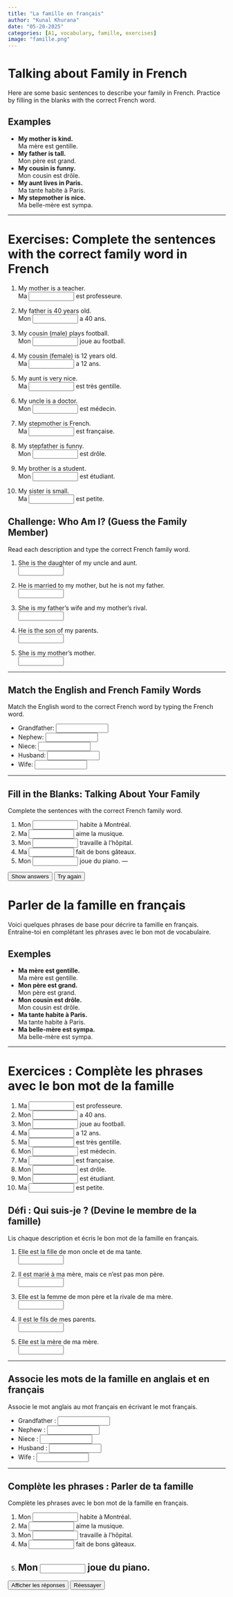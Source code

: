 ```yaml
---
title: "La famille en français"
author: "Kunal Khurana"
date: "05-20-2025"
categories: [A1, vocabulary, famille, exercises]
image: "famille.png"
---
```


::: {.content-visible when-profile="english"}

# Talking about Family in French

Here are some basic sentences to describe your family in French. Practice by filling in the blanks with the correct French word.

## Examples

-   **My mother is kind.**  
    Ma mère est gentille.
-   **My father is tall.**  
    Mon père est grand.
-   **My cousin is funny.**  
    Mon cousin est drôle.
-   **My aunt lives in Paris.**  
    Ma tante habite à Paris.
-   **My stepmother is nice.**  
    Ma belle-mère est sympa.

------------------------------------------------------------------------

# Exercises: Complete the sentences with the correct family word in French

1.  My mother is a teacher.  
    Ma <input type="text" placeholder="" size="10" oninput="checkAnswer(this, 'mère')"> <span></span> est professeure.

2.  My father is 40 years old.  
    Mon <input type="text" placeholder="" size="10" oninput="checkAnswer(this, 'père')"> <span></span> a 40 ans.

3.  My cousin (male) plays football.  
    Mon <input type="text" placeholder="" size="10" oninput="checkAnswer(this, 'cousin')"> <span></span> joue au football.

4.  My cousin (female) is 12 years old.  
    Ma <input type="text" placeholder="" size="10" oninput="checkAnswer(this, 'cousine')"> <span></span> a 12 ans.

5.  My aunt is very nice.  
    Ma <input type="text" placeholder="" size="10" oninput="checkAnswer(this, 'tante')"> <span></span> est très gentille.

6.  My uncle is a doctor.  
    Mon <input type="text" placeholder="" size="10" oninput="checkAnswer(this, 'oncle')"> <span></span> est médecin.

7.  My stepmother is French.  
    Ma <input type="text" placeholder="" size="10" oninput="checkAnswer(this, 'belle-mère')"> <span></span> est française.

8.  My stepfather is funny.  
    Mon <input type="text" placeholder="" size="10" oninput="checkAnswer(this, 'beau-père')"> <span></span> est drôle.

9.  My brother is a student.  
    Mon <input type="text" placeholder="" size="10" oninput="checkAnswer(this, 'frère')"> <span></span> est étudiant.

10.  My sister is small.  
    Ma <input type="text" placeholder="" size="10" oninput="checkAnswer(this, 'sœur')"> <span></span> est petite.

## Challenge: Who Am I? (Guess the Family Member)

Read each description and type the correct French family word.

1. She is the daughter of my uncle and aunt.  
    <input type="text" placeholder="" size="10" oninput="checkAnswer(this, 'cousine')"><span></span>

2. He is married to my mother, but he is not my father.  
    <input type="text" placeholder="" size="10" oninput="checkAnswer(this, 'beau-père')"><span></span>

3. She is my father's wife and my mother's rival.  
    <input type="text" placeholder="" size="10" oninput="checkAnswer(this, 'belle-mère')"><span></span>

4. He is the son of my parents.  
    <input type="text" placeholder="" size="10" oninput="checkAnswer(this, 'frère')"><span></span>

5. She is my mother's mother.  
    <input type="text" placeholder="" size="10" oninput="checkAnswer(this, 'grand-mère')"><span></span>

---

## Match the English and French Family Words

Match the English word to the correct French word by typing the French word.

- Grandfather: <input type="text" placeholder="" size="12" oninput="checkAnswer(this, 'grand-père')"><span></span>
- Nephew: <input type="text" placeholder="" size="12" oninput="checkAnswer(this, 'neveu')"><span></span>
- Niece: <input type="text" placeholder="" size="12" oninput="checkAnswer(this, 'nièce')"><span></span>
- Husband: <input type="text" placeholder="" size="12" oninput="checkAnswer(this, 'mari')"><span></span>
- Wife: <input type="text" placeholder="" size="12" oninput="checkAnswer(this, 'femme')"><span></span>

---

## Fill in the Blanks: Talking About Your Family

Complete the sentences with the correct French family word.

1. Mon <input type="text" placeholder="" size="10" oninput="checkAnswer(this, 'oncle')"><span></span> habite à Montréal.
2. Ma <input type="text" placeholder="" size="10" oninput="checkAnswer(this, 'sœur')"><span></span> aime la musique.
3. Mon <input type="text" placeholder="" size="10" oninput="checkAnswer(this, 'père')"><span></span> travaille à l’hôpital.
4. Ma <input type="text" placeholder="" size="10" oninput="checkAnswer(this, 'grand-mère')"><span></span> fait de bons gâteaux.
5. Mon <input type="text" placeholder="" size="10" oninput="checkAnswer(this, 'cousin')"><span></span> joue du piano.
    ---

<button onclick="showAnswers()">Show answers</button>
<button onclick="refreshPage()">Try again</button>


<script>
function checkAnswer(input, correctAnswer) {
    const span = input.nextElementSibling;
    if (input.value.trim().toLowerCase() === correctAnswer.toLowerCase()) {
        span.textContent = "✓ Correct";
        span.style.color = "green";
    } else {
        span.textContent = "";
    }
}

function showAnswers() {
    document.querySelectorAll('input[type="text"]').forEach(el => {
        const correct = el.getAttribute('oninput')?.match(/'([^']+)'/)?.[1];
        if (correct) {
            const span = el.nextElementSibling;
            span.textContent = `Réponse : ${correct}`;
            span.style.color = "blue";
        }
    });
}

function refreshPage() {
    location.reload();
}
</script>

:::

::: {.content-visible when-profile="french"}

# Parler de la famille en français

Voici quelques phrases de base pour décrire ta famille en français. Entraîne-toi en complétant les phrases avec le bon mot de vocabulaire.

## Exemples

-   **Ma mère est gentille.**  
    Ma mère est gentille.
-   **Mon père est grand.**  
    Mon père est grand.
-   **Mon cousin est drôle.**  
    Mon cousin est drôle.
-   **Ma tante habite à Paris.**  
    Ma tante habite à Paris.
-   **Ma belle-mère est sympa.**  
    Ma belle-mère est sympa.

------------------------------------------------------------------------

# Exercices : Complète les phrases avec le bon mot de la famille

1.  Ma <input type="text" placeholder="" size="10" oninput="checkAnswer(this, 'mère')"> est professeure.
2.  Mon <input type="text" placeholder="" size="10" oninput="checkAnswer(this, 'père')"> a 40 ans.
3.  Mon <input type="text" placeholder="" size="10" oninput="checkAnswer(this, 'cousin')"> joue au football.
4.  Ma <input type="text" placeholder="" size="10" oninput="checkAnswer(this, 'cousine')"> a 12 ans.
5.  Ma <input type="text" placeholder="" size="10" oninput="checkAnswer(this, 'tante')"> est très gentille.
6.  Mon <input type="text" placeholder="" size="10" oninput="checkAnswer(this, 'oncle')"> est médecin.
7.  Ma <input type="text" placeholder="" size="10" oninput="checkAnswer(this, 'belle-mère')"> est française.
8.  Mon <input type="text" placeholder="" size="10" oninput="checkAnswer(this, 'beau-père')"> est drôle.
9.  Mon <input type="text" placeholder="" size="10" oninput="checkAnswer(this, 'frère')"> est étudiant.
10.  Ma <input type="text" placeholder="" size="10" oninput="checkAnswer(this, 'sœur')"> est petite.

## Défi : Qui suis-je ? (Devine le membre de la famille)

Lis chaque description et écris le bon mot de la famille en français.

1. Elle est la fille de mon oncle et de ma tante.  
    <input type="text" placeholder="" size="10" oninput="checkAnswer(this, 'cousine')"><span></span>

2. Il est marié à ma mère, mais ce n'est pas mon père.  
    <input type="text" placeholder="" size="10" oninput="checkAnswer(this, 'beau-père')"><span></span>

3. Elle est la femme de mon père et la rivale de ma mère.  
    <input type="text" placeholder="" size="10" oninput="checkAnswer(this, 'belle-mère')"><span></span>

4. Il est le fils de mes parents.  
    <input type="text" placeholder="" size="10" oninput="checkAnswer(this, 'frère')"><span></span>

5. Elle est la mère de ma mère.  
    <input type="text" placeholder="" size="10" oninput="checkAnswer(this, 'grand-mère')"><span></span>

---

## Associe les mots de la famille en anglais et en français

Associe le mot anglais au mot français en écrivant le mot français.

- Grandfather : <input type="text" placeholder="" size="12" oninput="checkAnswer(this, 'grand-père')"><span></span>
- Nephew : <input type="text" placeholder="" size="12" oninput="checkAnswer(this, 'neveu')"><span></span>
- Niece : <input type="text" placeholder="" size="12" oninput="checkAnswer(this, 'nièce')"><span></span>
- Husband : <input type="text" placeholder="" size="12" oninput="checkAnswer(this, 'mari')"><span></span>
- Wife : <input type="text" placeholder="" size="12" oninput="checkAnswer(this, 'femme')"><span></span>

---

## Complète les phrases : Parler de ta famille

Complète les phrases avec le bon mot de la famille en français.

1. Mon <input type="text" placeholder="" size="10" oninput="checkAnswer(this, 'oncle')"><span></span> habite à Montréal.
2. Ma <input type="text" placeholder="" size="10" oninput="checkAnswer(this, 'sœur')"><span></span> aime la musique.
3. Mon <input type="text" placeholder="" size="10" oninput="checkAnswer(this, 'père')"><span></span> travaille à l’hôpital.
4. Ma <input type="text" placeholder="" size="10" oninput="checkAnswer(this, 'grand-mère')"><span></span> fait de bons gâteaux.
5. Mon <input type="text" placeholder="" size="10" oninput="checkAnswer(this, 'cousin')"><span></span> joue du piano.
---

<button onclick="showAnswers()">Afficher les réponses</button>

<button onclick="refreshPage()">Réessayer</button>



<script>
function checkAnswer(input, correctAnswer) {
    const span = input.nextElementSibling;
    if (input.value.trim().toLowerCase() === correctAnswer.toLowerCase()) {
        span.textContent = "✓ Correct";
        span.style.color = "green";
    } else {
        span.textContent = "";
    }
}

function showAnswers() {
    document.querySelectorAll('input[type="text"]').forEach(el => {
        const correct = el.getAttribute('oninput')?.match(/'([^']+)'/)?.[1];
        if (correct) {
            const span = el.nextElementSibling;
            span.textContent = `Réponse : ${correct}`;
            span.style.color = "blue";
        }
    });
}

function refreshPage() {
    location.reload();
}
</script>
</script>

:::